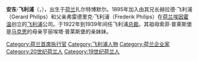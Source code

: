 {{Infobox_Biography |
  subject_name   = 安东·飞利浦<br>Anton Frederik Philips|
  image_name     = Anton philips.jpg |
  image_caption  = 安东·飞利浦 |
  date_of_birth  = 1874年3月14日 |
  place_of_birth = {{NED}}[[扎尔特博默尔|扎尔特博默尔]] |
  date_of_death  = {{death date and age|1951|10|7|1874|3|14}} |
  place_of_death = {{NED}}[[埃因霍温|埃因霍温]]
}}

'''安东·飞利浦'''（{{lang-nl|Anton Frederik Philips}}，{{bd|1874年|3月14日|1951年|10月7日}}），出生于[[荷兰|荷兰]]扎尔特博默尔。1895年加入由其兄长赫拉德·飞利浦（Gerard Philips）和父亲弗雷德里克·飞利浦（Frederik Philips）在[[荷兰|荷兰]][[埃因霍温|埃因霍温]]创立的[[飞利浦|飞利浦]]公司。于1922年到1939年间任飞利浦[[总裁|总裁]]。其祖母索菲·普莱斯堡是[[马克思|马克思]]的母亲亨丽埃塔·普莱斯堡的亲妹妹。

{{企业家小作品}}
{{飞利浦}}
{{Authority control}}
{{DEFAULTSORT:P}}
[[Category:荷兰首席执行官|Category:荷兰首席执行官]]
[[Category:飞利浦人物|Category:飞利浦人物]]
[[Category:荷兰企业家|Category:荷兰企业家]]
[[Category:20世纪荷兰人|Category:20世纪荷兰人]]
[[Category:19世纪荷兰人|Category:19世纪荷兰人]]